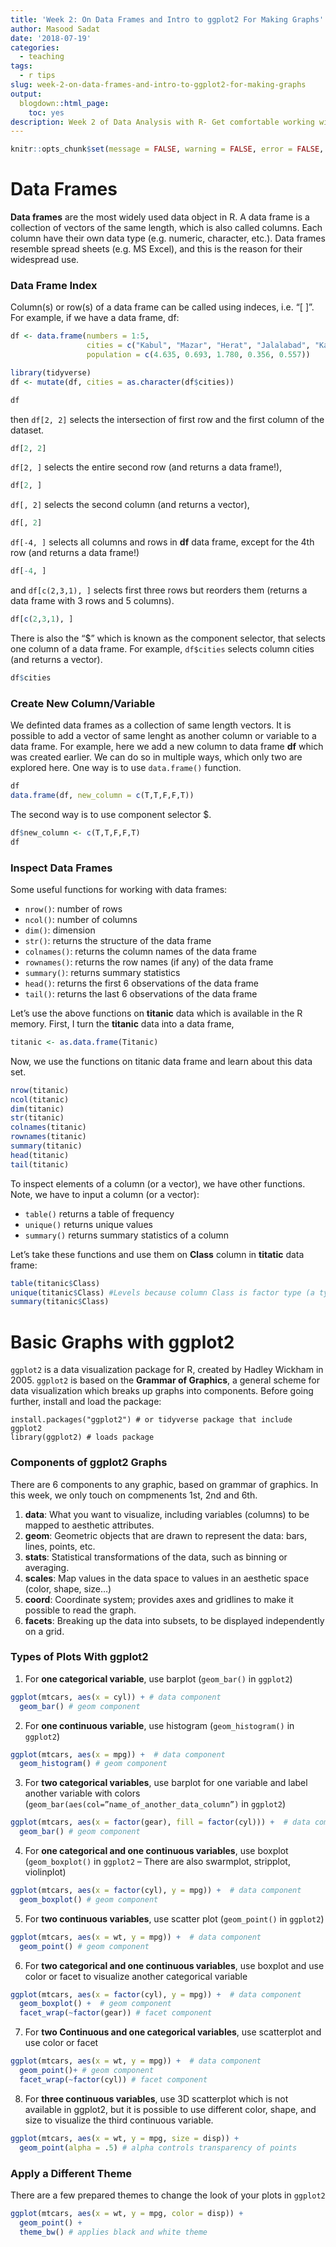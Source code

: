 ```yaml
---
title: 'Week 2: On Data Frames and Intro to ggplot2 For Making Graphs'
author: Masood Sadat
date: '2018-07-19'
categories:
  - teaching
tags:
  - r tips
slug: week-2-on-data-frames-and-intro-to-ggplot2-for-making-graphs
output:
  blogdown::html_page:
    toc: yes
description: Week 2 of Data Analysis with R- Get comfortable working with data frames. Learn the basics of grammar of graphics, understand appropriate graphs, and start making graphs with ggplot2.
---
```


```r
knitr::opts_chunk$set(message = FALSE, warning = FALSE, error = FALSE, fig.height = 3)
```

# Data Frames

**Data frames** are the most widely used data object in R. A data frame is a collection of vectors of the same length, which is also called columns. Each column have their own data type (e.g. numeric, character, etc.). Data frames resemble spread sheets (e.g. MS Excel), and this is the reason for their widespread use.

### Data Frame Index

Column(s) or row(s) of a data frame can be called using indeces, i.e. "[ ]". For example, if we have a data frame, df:

```r
df <- data.frame(numbers = 1:5, 
                 cities = c("Kabul", "Mazar", "Herat", "Jalalabad", "Kandahar"), 
                 population = c(4.635, 0.693, 1.780, 0.356, 0.557))
```

```r
library(tidyverse)
df <- mutate(df, cities = as.character(df$cities))
```

```r
df
```

then `df[2, 2]` selects the intersection of first row and the first column of the dataset.

```r
df[2, 2]
```

`df[2, ]` selects the entire second row (and returns a data frame!),

```r
df[2, ]
```

`df[, 2]` selects the second column (and returns a vector),

```r
df[, 2]
```

`df[-4, ]` selects all columns and rows in **df** data frame, except for the 4th row (and returns a data frame!)

```r
df[-4, ]
```

and `df[c(2,3,1), ]` selects first three rows but reorders them (returns a data frame with 3 rows and 5 columns).

```r
df[c(2,3,1), ]
```

There is also the "\$" which is known as the component selector, that selects one column of a data frame. For example, `df$cities` selects column cities (and returns a vector).

```r
df$cities
```

### Create New Column/Variable

We definted data frames as a collection of same length vectors. It is possible to add a vector of same lenght as another column or variable to a data frame. For example, here we add a new column to data frame **df** which was created earlier. We can do so in multiple ways, which only two are explored here. One way is to use `data.frame()` function.

```r
df
data.frame(df, new_column = c(T,T,F,F,T))
```

The second way is to use component selector \$.

```r
df$new_column <- c(T,T,F,F,T)
df
```

### Inspect Data Frames

Some useful functions for working with data frames:

* `nrow()`: number of rows
* `ncol()`: number of columns
* `dim()`: dimension
* `str()`: returns the structure of the data frame
* `colnames()`: returns the column names of the data frame
* `rownames()`: returns the row names (if any) of the data frame
* `summary()`: returns summary statistics
* `head()`: returns the first 6 observations of the data frame
* `tail()`: returns the last 6 observations of the data frame

Let's use the above functions on **titanic** data which is available in the R memory. First, I turn the **titanic** data into a data frame,

```r
titanic <- as.data.frame(Titanic)
```

Now, we use the functions on titanic data frame and learn about this data set.

```r
nrow(titanic)
ncol(titanic)
dim(titanic)
str(titanic)
colnames(titanic)
rownames(titanic)
summary(titanic)
head(titanic)
tail(titanic)
```

To inspect elements of a column (or a vector), we have other functions. Note, we have to input a column (or a vector):

* `table()` returns a table of frequency
* `unique()` returns unique values
* `summary()` returns summary statistics of a column

Let's take these functions and use them on **Class** column in **titatic** data frame:

```r
table(titanic$Class)
unique(titanic$Class) #Levels because column Class is factor type (a type of character)
summary(titanic$Class)
```

# Basic Graphs with ggplot2

`ggplot2` is a data visualization package for R, created by Hadley Wickham in 2005. `ggplot2` is based on the **Grammar of Graphics**, a general scheme for data visualization which breaks up graphs into components. Before going further, install and load the package:

```
install.packages("ggplot2") # or tidyverse package that include ggplot2
library(ggplot2) # loads package
```

### Components of ggplot2 Graphs

There are 6 components to any graphic, based on grammar of graphics. In this week, we only touch on compmenents 1st, 2nd and 6th.

1. **data**: What you want to visualize, including variables (columns) to be mapped to aesthetic attributes.
2. **geom**: Geometric objects that are drawn to represent the data: bars, lines, points, etc.
3. **stats**: Statistical transformations of the data, such as binning or averaging.
4. **scales**: Map values in the data space to values in an aesthetic space (color, shape, size…)
5. **coord**: Coordinate system; provides axes and gridlines to make it possible to read the graph.
6. **facets**: Breaking up the data into subsets, to be displayed independently on a grid.

### Types of Plots With ggplot2

1. For **one categorical variable**, use barplot (`geom_bar()` in `ggplot2`)

```r
ggplot(mtcars, aes(x = cyl)) + # data component
  geom_bar() # geom component
```
\newpage

2. For **one continuous variable**, use histogram (`geom_histogram()` in `ggplot2`)

```r
ggplot(mtcars, aes(x = mpg)) +  # data component
  geom_histogram() # geom component
```

3. For **two categorical variables**, use barplot for one variable and label another variable with colors (`geom_bar(aes(col=”name_of_another_data_column”)` in `ggplot2`)

```r
ggplot(mtcars, aes(x = factor(gear), fill = factor(cyl))) +  # data component
  geom_bar() # geom component
```
\newpage

4. For **one categorical and one continuous variables**, use boxplot (`geom_boxplot()` in `ggplot2` -- There are also swarmplot, stripplot, violinplot)

```r
ggplot(mtcars, aes(x = factor(cyl), y = mpg)) +  # data component
  geom_boxplot() # geom component
```

5. For **two continuous variables**, use scatter plot (`geom_point()` in `ggplot2`)

```r
ggplot(mtcars, aes(x = wt, y = mpg)) +  # data component
  geom_point() # geom component
```
\newpage

6. For **two categorical and one continuous variables**, use boxplot and use color or facet to visualize another categorical variable

```r
ggplot(mtcars, aes(x = factor(cyl), y = mpg)) +  # data component
  geom_boxplot() +  # geom component
  facet_wrap(~factor(gear)) # facet component
```

7. For **two Continuous and one categorical variables**, use scatterplot and use color or facet

```r
ggplot(mtcars, aes(x = wt, y = mpg)) +  # data component
  geom_point()+ # geom component
  facet_wrap(~factor(cyl)) # facet component
```
\newpage

8. For **three continuous variables**, use 3D scatterplot which is not available in ggplot2, but it is possible to use different color, shape, and size to visualize the third continuous variable.

```r
ggplot(mtcars, aes(x = wt, y = mpg, size = disp)) +
  geom_point(alpha = .5) # alpha controls transparency of points
```

### Apply a Different Theme

There are a few prepared themes to change the look of your plots in `ggplot2`

```r
ggplot(mtcars, aes(x = wt, y = mpg, color = disp)) +
  geom_point() + 
  theme_bw() # applies black and white theme
```
